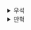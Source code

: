 <details>
  <summary>우석</summary>
  # 액션에서 계산 빼내기
```js
// 예시 1
function calc_cart_total() {
  shopping_cart_total = 0;
  
  for (var i = 0; i < shipping_cart.length; i++) {
    var item = shipping_cart[i];
    shopping_cart_total += item.price;
  }
  
  set_cart_total_dom();
  update_shipping_icons();
  update_tax_dom();
}

// 예시 2
function add_item_to_cart(name, price) {
  shopping_cart.push({
    name: name,
    price: price
  })
}
```
위 2개의 메서드에서 액션을 빼내보자

## 1. 함수 추출하기
```js
// 예시 1
function calc_total() {
  shopping_cart_total = 0;
  
  for (var i = 0; i < shipping_cart.length; i++) {
    var item = shipping_cart[i];
    shopping_cart_total += item.price;
  }
}

// 예시 2
function add_item(name, price) {
  shopping_cart.push({
    name: name,
    price: price
  })
}
```
- 액션에서 계산으로 뺄 수 있는 단위로 메서드를 생성한다.
- 이후 기존 로직에서 새로 생성한 메서드를 호출하도록 변경한다.

## 2. 암묵적 입력 찾고 명시적으로 변경하기
```js
// 예시 1
function calc_total(cart) {
  var total = 0;
  
  for (var i = 0; i < cart.length; i++) {
    var item = cart[i];
    total += item.price;
  }
  
  return total;
}

// 예시 2
function add_item(cart, name, price) {
  cart.push({
    name: name,
    price: price
  })
}
```
- 입력에는 암묵적 입력과 명시적 입력이 있다.
- 명시적 입력은 매개변수로 받은 입력을 뜻하고 나머지는 모두 암묵적 입력이다.
- 암묵적 입력은 메서드를 액션으로 만들기 때문에 암묵적 입력으로 변경한다.

## 3. 암묵적 출력 찾고 명시적으로 변경하기
```js
// 예시 2
function add_item(cart, name, price) {
  var new_cart = cart.slice();
  
  new_cart.push({
    name: name,
    price: price
  })
  
  return new_cart;
}
```
- 리턴값을 제외한 모든 출력은 암묵적 출력이다.
- 암묵적 출력을 찾아 명시적 출력으로 변경해야 계산이 된다.
- 여기서 입력을 받은 cart를 복사해서 사용한 이유는 무엇일까?
- 책에서는 질문만 하고 답을 알려주지는 않았지만 추측해보자면 인자로 받은 cart를 그대로 사용하면 외부의 변경에 의해 반환값이 달라질 수도 있다.
- 즉, 메서드 호출 시점에 의존하기 때문에 계산이 아니라 액션이 된다.
- 사실 위 방식도 slice()가 호출되기 이전 찰나에 외부 동작에 의해 결과가 바뀔 수도 있지만 그 시간을 미미하게 만든다는데 의미가 있는 것 같다.
</details><details>
  <summary>만혁</summary>
  # 액션에서 계산 빼내기


### 테스트하기 쉽게 만들기

테스트를 쉽게하려면 다음 조건이 필요하다.  

1. DOM 업데이트와 비즈니스 규칙은 분리 되어야 한다.
2. 전역변수가 없어야 한다.


### 재사용하기 쉽게 만들기

1. 전역변수에 의존하지 않아야 한다.
2. DOM을 사용할 수 있는 곳에서 실행한다고 가정하면 ㅏㄴ된다.
3. 함수가 결과값을 리턴해야 한다.



### 액션과 계산, 데이터 구분하기

액션은 코드 전체로 퍼지기 때문에 어떤 함수안에 액션이 하나만 있어도  
그 함수 전체가 액션이 된다.  

### 함수에는 입력과 출력이 있다

입력은 함수가 계산을 하기 위한 외부 정보이며, 출력은 함수 밖으로 나오는 정보나 어떤 동작이다.  

함수를 호출하는 이유는 결과가 필요하기 때문이다. 

그리고 원하는 결과를 얻으려면 입력이 필요하다.  




#### 입력과 출력은 명시적이거나 암묵적일 수 있다.

```js
let total = 0;
function add_to_total(amount) { // 인자는 명시적 입력
    console.log( // 콘솔에 찍는것은 암묵적 출력
        `old total ${total}` // 전역변수를 읽는것은 암묵적 입력
        ); 
    total += total; // 전역변수를 바꾸는것은 암묵적 출력
    return total; // 리턴값은 명시적 출력
}
```

#### 함수에 암묵적 입력과 출력이 있으면 액션이 된다.

함수에서 암묵적 입력과 출력을 없애면 계산이 된다.  
암묵적 입력은 함수의 인자로 바꾸고, 암묵적 출력은 함수의 리턴값으로 변경하면 된다.


### 테스트와 재사용성은 입출력과 관련있다.

1. DOM 업데이트와 비즈니스 규칙은 분리되어야 한다.
2. 전역변수가 없어야 한다.
3. 전역변수에 의존하지 않아야 한다.
4. DOM 을 사용할수 있는곳에서 실행된다고 가정하면 안된다.
5. 함수가 결과값을 리턴해야 한다.



### 액션에서 또 다른 계산 빼내기

```js
function add_item_to_cart(name, price) {
    // 이 코드를 새 함수로 빼낸다
    shopping_cart.push({
        name,
        price
    })

    calc_cart_total();
}

function add_item_to_cart(name, price) {
    add_item(name, price); // 빼낸 부분은 새로 만든 함수를 호출하도록 변경
    calc_cart_total();
}

function add_item(name, price) {
    shopping_cart.push({
        name,
        price
    })
}
```


#### 암묵적 입력을 없앤 코드

```js
// 암묵적 입력을 없앤 코드
function add_item_to_cart(name, price) {
    add_item(shopping_cart, name, price);
    calc_cart_total();
}

function add_item(cart, name, price) { // cart 인자를 추가하여 명시적 입력으로 수정
    cart.push({name, price});
}
```


#### 암묵적 출력을 없앤 코드

```js

// 암묵적 출력을 없앤 코드
function add_item_to_cart(name, price) {
    shopping_cart = add_item(shopping_cart, name, price); // 리턴값을 받아 전역변수에 할당
    calc_cart_total();
}

function add_item(cart, name, price) {
    const new_cart = cart.slice(); // 복사본을 만들어 지역변수에 할당
    new_cart.push({name, price}); // 복사본을 변경
    return new_cart; // 복사본을 리턴
}
```


<details>
 <summary>연습 문제</summary>


### 함수에서 세금을 계산하는 부분을 추출해라

```js

// as-is
function update_tax_dom() {
    set_tax_dom(shopping_cart_total * 0.10);
}


// to-be
function update_tax_dom() {
    set_tax_dom(calc_tax(shopping_cart_total))
}

function calc_tax(total) {
    const tax_ratio = 0.10;
    return total * tax_ratio;
}
```

### 함수에서 계산을 추출해 봐라

```js

// as-is
function update_shipping_icons() {
    const buy_buttons = get_buy_buttons_dom();
    for (const i = 0 ; i < buy_buttons.length ; i++) {
        const button = buy_buttons[i];
        const item = button.item;
        if (item.price + shopping_cart_total >= 20) { // 비즈니스 규칙
            button.show_free_shipping_icon();
        } else {
            button.hide_shipping_icon();
        }
    }
}

// to-be
function update_shipping_icons() {
    const buy_buttons = get_buy_buttons_dom();
    for (const i = 0 ; i < buy_buttons.length ; i++) {
        const button = buy_buttons[i];
        const item = button.item;
        if (item.price + shopping_cart_total >= 20) { // 비즈니스 규칙
            button.show_free_shipping_icon();
        } else {
            button.hide_shipping_icon();
        }
    }
}

function isFreeShipping(price, total) {
    const free_shipping_count = 20;
    return price + total >= free_shipping_count;
}
```
</details>


### 회독 후기
- 액션에서 계산을 빼내는 작업은 쉬워보이지만 어렵다
</details>